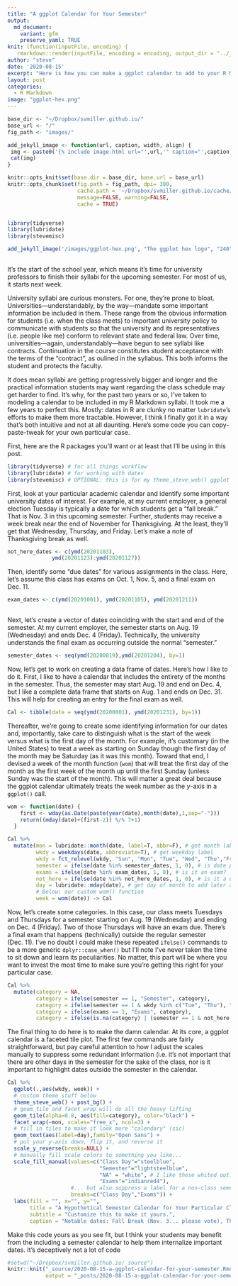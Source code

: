 ```yaml
---
title: "A ggplot Calendar for Your Semester"
output:
  md_document:
    variant: gfm
    preserve_yaml: TRUE
knit: (function(inputFile, encoding) {
   rmarkdown::render(inputFile, encoding = encoding, output_dir = "../_posts") })
author: "steve"
date: '2020-08-15'
excerpt: "Here is how you can make a ggplot calendar to add to your R Markdown syllabi."
layout: post
categories:
  - R Markdown
image: "ggplot-hex.png"
---
```

  
```r

base_dir <- "~/Dropbox/svmiller.github.io/"
base_url <- "/"
fig_path <- "images/"

add_jekyll_image <- function(url, caption, width, align) {
 img <- paste0('{% include image.html url="',url,'" caption="',caption,'" width=',width,' align="',align,'" %}')
 cat(img)
}

knitr::opts_knit$set(base.dir = base_dir, base.url = base_url)
knitr::opts_chunk$set(fig.path = fig_path, dpi= 300,
                      cache.path = '~/Dropbox/svmiller.github.io/cache/ggplot-cal/',
                      message=FALSE, warning=FALSE,
                      cache = TRUE) 


library(tidyverse)
library(lubridate)
library(stevemisc)

```

```r
 
add_jekyll_image('/images/ggplot-hex.png', "The ggplot hex logo", "240", "right")
 
```

It's the start of the school year, which means it's time for university professors to finish their syllabi for the upcoming semester. For most of us, it starts next week.

University syllabi are curious monsters. For one, they're prone to bloat. Universities---understandably, by the way---mandate some important information be included in them. These range from the obvious information for students (i.e. when the class meets) to important university policy to communicate with students so that the university and its representatives (i.e. people like me) conform to relevant state and federal law. Over time, universities---again, understandably---have begun to see syllabi like contracts. Continuation in the course constitutes student acceptance with the terms of the "contract", as oulined in the syllabus. This both informs the student and protects the faculty.

It does mean syllabi are getting progressively bigger and longer and the practical information students may want regarding the class schedule may get harder to find. It's why, for the past two years or so, I've taken to modeling a calendar to be included in my R Markdown syllabi. It took me a few years to perfect this. Mostly: dates in R are clunky no matter `lubridate`'s efforts to make them more tractable. However, I think I finally got it in a way that's both intuitive and not at all daunting. Here's some code you can copy-paste-tweak for your own particular case.

First, here are the R packages you'll want or at least that I'll be using in this post.

```r
library(tidyverse) # for all things workflow
library(lubridate) # for working with dates
library(stevemisc) # OPTIONAL: this is for my theme_steve_web() ggplot theme
```

First, look at your particular academic calendar and identify some important university dates of interest. For example, at my current employer, a general election Tuesday is typically a date for which students get a "fall break." That is Nov. 3 in this upcoming semester. Further, students may receive a week break near the end of November for Thanksgiving. At the least, they'll get that Wednesday, Thursday, and Friday. Let's make a note of Thanksgiving break as well.


```r

not_here_dates <- c(ymd(20201103),
              ymd(20201123):ymd(20201127))

```

Then, identify some "due dates" for various assignments in the class. Here, let's assume this class has exams on Oct. 1, Nov. 5, and a final exam on Dec. 11.

```r

exam_dates <- c(ymd(20201001), ymd(20201105), ymd(20201211))
  
```

Next, let's create a vector of dates coinciding with the start and end of the semester. At my current employer, the semester starts on Aug. 19 (Wednesday) and ends Dec. 4 (Friday). Technically, the university understands the final exam as occurring outside the normal "semester."

```r

semester_dates <- seq(ymd(20200819),ymd(20201204), by=1)

```

Now, let's get to work on creating a data frame of dates. Here's how I like to do it. First, I like to have a calendar that includes the entirety of the months in the semester. Thus, the semester may start Aug. 19 and end on Dec. 4, but I like a complete data frame that starts on Aug. 1 and ends on Dec. 31. This will help for creating an entry for the final exam as well.

```r

Cal <- tibble(date = seq(ymd(20200801), ymd(20201231), by=1)) 

```

Thereafter, we're going to create some identifying information for our dates and, importantly, take care to distinguish what is the start of the week versus what is the first day of the month. For example, it's customary (in the United States) to treat a week as starting on Sunday though the first day of the month may be Saturday (as it was this month). Toward that end, I devised a week of the month function (`wom`) that will treat the first day of the month as the first week of the month up until the first Sunday (unless Sunday was the start of the month). This will matter a great deal because the ggplot calendar ultimately treats the week number as the *y*-axis in a `ggplot()` call.

```r

wom <- function(date) {
    first <- wday(as.Date(paste(year(date),month(date),1,sep="-")))
    return((mday(date)+(first-2)) %/% 7+1)
  }

Cal %>%
  mutate(mon = lubridate::month(date, label=T, abbr=F), # get month label
         wkdy = weekdays(date, abbreviate=T), # get weekday label
         wkdy = fct_relevel(wkdy, "Sun", "Mon", "Tue", "Wed", "Thu","Fri","Sat"), # make sure Sunday comes first
         semester = ifelse(date %in% semester_dates, 1, 0), # is date part of the semester?
         exams = ifelse(date %in% exam_dates, 1, 0), # is it an exam?
         not_here = ifelse(date %in% not_here_dates, 1, 0), # is it a day off?
         day = lubridate::mday(date), # get day of month to add later as a label
         # Below: our custom wom() function
         week = wom(date)) -> Cal

```

Now, let's create some categories. In this case, our class meets Tuesdays and Thursdays for a semester starting on Aug. 19 (Wednesday) and ending on Dec. 4 (Friday). Two of those Thursdays will have an exam due. There's a final exam that happens (technically) outside the regular semester (Dec. 11). I've no doubt I could make these repeated `ifelse()` commands to be a more generic `dplyr::case_when()` but I'll note I've never taken the time to sit down and learn its peculiarities. No matter, this part will be where you want to invest the most time to make sure you're getting this right for your particular case.

```r
Cal %>%
  mutate(category = NA,
         category = ifelse(semester == 1, "Semester", category),
         category = ifelse(semester == 1 & wkdy %in% c("Tue", "Thu"), "Class Day", category),
         category = ifelse(exams == 1, "Exams", category),
         category = ifelse(is.na(category) | (semester == 1 & not_here == 1), "NA", category)) -> Cal 
```

The final thing to do here is to make the damn calendar. At its core, a ggplot calendar is a faceted tile plot. The first few commands are fairly straightforward, but pay careful attention to how I adjust the scales manually to suppress some redundant information (i.e. it's not important that there are other days in the semester for the sake of the class, nor is it important to highlight dates outside the semester in the calendar.


```r

Cal %>% 
  ggplot(.,aes(wkdy, week)) +
  # custom theme stuff below
  theme_steve_web() + post_bg() +
  # geom_tile and facet_wrap will do all the heavy lifting
  geom_tile(alpha=0.8, aes(fill=category), color="black") +
  facet_wrap(~mon, scales="free_x", ncol=3) +
  # fill in tiles to make it look more "calendary" (sic)
  geom_text(aes(label=day),family="Open Sans") +
  # put your y-axis down, flip it, and reverse it
  scale_y_reverse(breaks=NULL) +
  # manually fill scale colors to something you like...
  scale_fill_manual(values=c("Class Day"="steelblue", 
                             "Semester"="lightsteelblue",
                             "NA" = "white", # I like these whited out...
                             "Exams"="indianred4"),
                    #... but also suppress a label for a non-class semester day
                    breaks=c("Class Day","Exams")) +
  labs(fill = "", x="", y="",
       title = "A Hypothetical Semester Calendar for Your Particular Class",
       subtitle = "Customize this to make it yours.",
       caption = "Notable dates: Fall Break (Nov. 3... please vote), Thanskgiving Break (Nov. 23-27)")

```

Make this code yours as you see fit, but I think your students may benefit from the including a semester calendar to help them internalize important dates. It's deceptively not a lot of code


```r
#setwd("~/Dropbox/svmiller.github.io/_source")
knitr::knit("_source/2020-08-15-a-ggplot-calendar-for-your-semester.Rmd",
            output = "_posts/2020-08-15-a-ggplot-calendar-for-your-semester.md")

```
